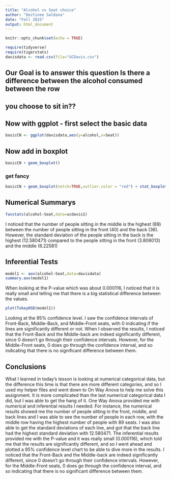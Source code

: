 ```yaml
---
title: "Alcohol vs Seat choice"
author: "Deztinee Saldana"
date: "Fall 2025"
output: html_document
---
```


```r
knitr::opts_chunk$set(echo = TRUE)
```

```r
require(tidyverse)
require(tigerstats)
davisdata <- read.csv(file="UCDavis.csv")
```
## Our Goal is to answer this question Is there a difference between the alcohol consumed between the row
## you choose to sit in??

## Now with ggplot - first select the basic data

```r
basicCN <- ggplot(davisdata,aes(y=alcohol,x=Seat))
```
## Now add in boxplot

```r
basicCN + geom_boxplot()
```
  
  
### get fancy  

```r
basicCN + geom_boxplot(notch=TRUE,outlier.color = "red") + stat_boxplot(geom ='errorbar') + labs(title="Fancy notch boxplot \n with 2 lines")
```

## Numerical Summarys 

```r
favstats(alcohol~Seat,data=ucdavis1)
```

I noticed that the number of people sitting in the middle is the highest (89) between the number of people sitting in the front (40) and the back (36). However, the standard deviation of the people sitting in the back is the highest (12.580471) compared to the people sitting in the front (3.806013) and the middle (6.22581)

## Inferential Tests

```r
model1 <- aov(alcohol~Seat,data=davisdata)
summary.aov(model1)
```

When looking at the P-value which was about 0.000116, I noticed that it is really small and telling me that there is a big statistical difference between the values. 

```r
plot(TukeyHSD(model1))
```

Looking at the 95% confidence level. I saw the confidence intervals of Front-Back, Middle-Back, and Middle-Front seats, with 0 indicating if the lines are significantly different or not. When I observed the results, I noticed that the Front-Back and the Middle-back are indeed significantly different, since 0 doesn't go through their confidence intervals. However, for the Middle-Front seats, 0 does go through the confidence interval, and so indicating that there is no significant difference between them. 

## Conclusions

What I learned in today's lesson is looking at numerical categorical data, but the difference this time is that there are more different categories, and so I used my helper files and went down to On Way Anova to help me solve this assignment. It is more complicated than the last numerical categorical data I did, but I was able to get the hang of it. One Way Anova provided me with numerical and inferential results I needed. For instance, the numerical results showed me the number of people sitting in the front, middle, and back lines and I was able to see the number of people in each row, with the middle row having the highest number of people with 89 seats. I was also able to get the standard deviations of each line, and got that the back line had the highest standard deviation with 12.580471. The inferential results provided me with the P-value and it was really small (0.000116), which told me that the results are significantly different, and so I went ahead and plotted a 95% confidence level chart to be able to dive more in the results. I noticed that the Front-Back and the Middle-back are indeed significantly different, since 0 doesn't go through their confidence intervals. However, for the Middle-Front seats, 0 does go through the confidence interval, and so indicating that there is no significant difference between them. 

